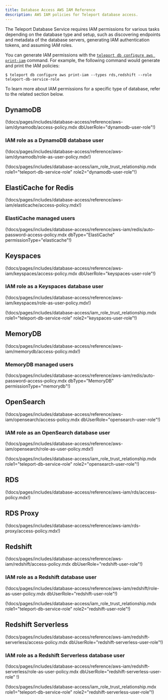 ```yaml
---
title: Database Access AWS IAM Reference
description: AWS IAM policies for Teleport database access.
---
```


The Teleport Database Service requires IAM permissions for various tasks
depending on the database type and setup, such as discovering endpoints and
metadata of the database servers, generating IAM authentication tokens, and
assuming IAM roles.

You can generate IAM permissions with the [`teleport db configure aws
print-iam`](../../database-access/reference/cli.mdx#teleport-db-configure-aws-print-iam)
command. For example, the following command would generate and print the IAM
policies:

```code
$ teleport db configure aws print-iam --types rds,redshift --role teleport-db-service-role
```

To learn more about IAM permissions for a specific type of database, refer to
the related section below.

## DynamoDB

(!docs/pages/includes/database-access/reference/aws-iam/dynamodb/access-policy.mdx dbUserRole="dynamodb-user-role"!)

### IAM role as a DynamoDB database user

(!docs/pages/includes/database-access/reference/aws-iam/dynamodb/role-as-user-policy.mdx!)

(!docs/pages/includes/database-access/iam_role_trust_relationship.mdx role1="teleport-db-service-role" role2="dynamodb-user-role"!)

## ElastiCache for Redis

(!docs/pages/includes/database-access/reference/aws-iam/elasticache/access-policy.mdx!)

### ElastiCache managed users

(!docs/pages/includes/database-access/reference/aws-iam/redis/auto-password-access-policy.mdx dbType="ElastiCache" permissionType="elasticache"!)

## Keyspaces

(!docs/pages/includes/database-access/reference/aws-iam/keyspaces/access-policy.mdx dbUserRole="keyspaces-user-role"!)

### IAM role as a Keyspaces database user

(!docs/pages/includes/database-access/reference/aws-iam/keyspaces/role-as-user-policy.mdx!)

(!docs/pages/includes/database-access/iam_role_trust_relationship.mdx role1="teleport-db-service-role" role2="keyspaces-user-role"!)

## MemoryDB

(!docs/pages/includes/database-access/reference/aws-iam/memorydb/access-policy.mdx!)

### MemoryDB managed users

(!docs/pages/includes/database-access/reference/aws-iam/redis/auto-password-access-policy.mdx dbType="MemoryDB" permissionType="memorydb"!)

## OpenSearch

(!docs/pages/includes/database-access/reference/aws-iam/opensearch/access-policy.mdx dbUserRole="opensearch-user-role"!)

### IAM role as an OpenSearch database user

(!docs/pages/includes/database-access/reference/aws-iam/opensearch/role-as-user-policy.mdx!)

(!docs/pages/includes/database-access/iam_role_trust_relationship.mdx role1="teleport-db-service-role" role2="opensearch-user-role"!)

## RDS

(!docs/pages/includes/database-access/reference/aws-iam/rds/access-policy.mdx!)

## RDS Proxy

(!docs/pages/includes/database-access/reference/aws-iam/rds-proxy/access-policy.mdx!)

## Redshift

(!docs/pages/includes/database-access/reference/aws-iam/redshift/access-policy.mdx dbUserRole="redshift-user-role"!)

### IAM role as a Redshift database user

(!docs/pages/includes/database-access/reference/aws-iam/redshift/role-as-user-policy.mdx dbUserRole="redshift-user-role"!)

(!docs/pages/includes/database-access/iam_role_trust_relationship.mdx role1="teleport-db-service-role" role2="redshift-user-role"!)

## Redshift Serverless

(!docs/pages/includes/database-access/reference/aws-iam/redshift-serverless/access-policy.mdx dbUserRole="redshift-serverless-user-role"!)

### IAM role as a Redshift Serverless database user

(!docs/pages/includes/database-access/reference/aws-iam/redshift-serverless/role-as-user-policy.mdx dbUserRole="redshift-serverless-user-role" !)

(!docs/pages/includes/database-access/iam_role_trust_relationship.mdx role1="teleport-db-service-role" role2="redshift-serverless-user-role"!)
